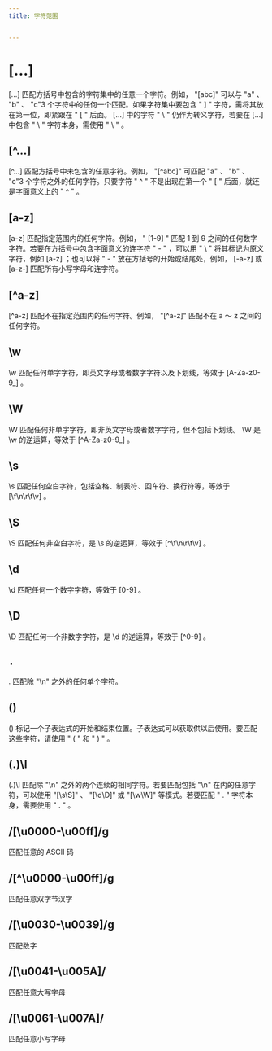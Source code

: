 ```yaml
---
title: 字符范围


---
```


# [...]

[...] 匹配方括号中包含的字符集中的任意一个字符。例如， "[abc]" 可以与 "a" 、 "b" 、 "c"3 个字符中的任何一个匹配。如果字符集中要包含 " ] " 字符，需将其放在第一位，即紧跟在 " [ "
后面。
[...] 中的字符 " \ " 仍作为转义字符，若要在 [...] 中包含 " \ " 字符本身，需使用 " \\ " 。

## [^...]

[^...] 匹配方括号中未包含的任意字符。例如， "[^abc]" 可匹配 "a" 、 "b" 、 "c"3 个字符之外的任何字符。只要字符 " ^ " 不是出现在第一个 " [ " 后面，就还是字面意义上的 " ^ " 。

## [a-z]

[a-z] 匹配指定范围内的任何字符。例如， " [1-9] " 匹配 1 到 9 之间的任何数字字符。若要在方括号中包含字面意义的连字符 " - " ，可以用 " \ " 将其标记为原义字符，例如 [a\-z] ；也可以将
" -
" 放在方括号的开始或结尾处，例如， [-a-z] 或 [a-z-] 匹配所有小写字母和连字符。

## [^a-z]

[^a-z] 匹配不在指定范围内的任何字符。例如， "[^a-z]" 匹配不在 a ～ z 之间的任何字符。

## \w

\w 匹配任何单字字符，即英文字母或者数字字符以及下划线，等效于 [A-Za-z0-9_] 。

## \W

\W 匹配任何非单字字符，即非英文字母或者数字字符，但不包括下划线。 \W 是 \w 的逆运算，等效于 [^A-Za-z0-9_] 。

## \s

\s 匹配任何空白字符，包括空格、制表符、回车符、换行符等，等效于 [\f\n\r\t\v] 。

## \S

\S 匹配任何非空白字符，是 \s 的逆运算，等效于 [^\f\n\r\t\v] 。

## \d

\d 匹配任何一个数字字符，等效于 [0-9] 。

## \D

\D 匹配任何一个非数字字符，是 \d 的逆运算，等效于 [^0-9] 。

## `.`

. 匹配除 "\n" 之外的任何单个字符。

## ()

() 标记一个子表达式的开始和结束位置。子表达式可以获取供以后使用。要匹配这些字符，请使用 " \( " 和 " \) " 。

## (.)\l

(.)\l 匹配除 "\n" 之外的两个连续的相同字符。若要匹配包括 "\n" 在内的任意字符，可以使用 "[\s\S]" 、 "[\d\D]" 或 "[\w\W]" 等模式。若要匹配 " . " 字符本身，需要使用 " \.
" 。

## /[\u0000-\u00ff]/g

匹配任意的 ASCII 码

## /[^\u0000-\u00ff]/g

匹配任意双字节汉字

## /[\u0030-\u0039]/g

匹配数字

## /[\u0041-\u005A]/

匹配任意大写字母

## /[\u0061-\u007A]/

匹配任意小写字母

            